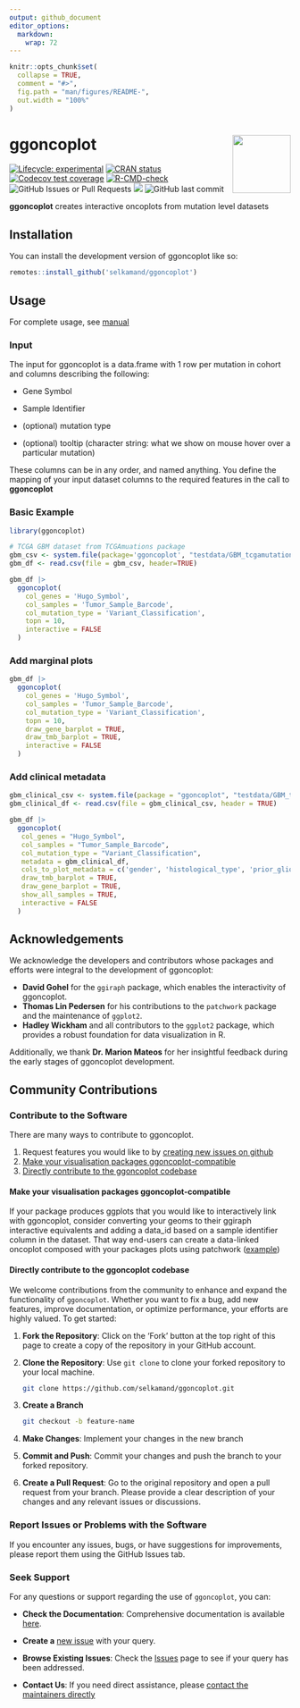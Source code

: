 ```yaml
---
output: github_document
editor_options: 
  markdown: 
    wrap: 72
---
```


<!-- README.md is generated from README.Rmd. Please edit that file -->

```r
knitr::opts_chunk$set(
  collapse = TRUE,
  comment = "#>",
  fig.path = "man/figures/README-",
  out.width = "100%"
)
```

# ggoncoplot <a href="https://selkamand.github.io/ggoncoplot/"><img src="man/figures/logo.png" align="right" height="104"/></a>

<!-- badges: start -->

[![Lifecycle:
experimental](https://img.shields.io/badge/lifecycle-experimental-orange.svg)](https://lifecycle.r-lib.org/articles/stages.html#experimental)
[![CRAN
status](https://www.r-pkg.org/badges/version/ggoncoplot)](https://CRAN.R-project.org/package=ggoncoplot)
[![Codecov test
coverage](https://codecov.io/gh/selkamand/ggoncoplot/branch/master/graph/badge.svg)](https://app.codecov.io/gh/selkamand/ggoncoplot?branch=master)
[![R-CMD-check](https://github.com/selkamand/ggoncoplot/actions/workflows/R-CMD-check.yaml/badge.svg)](https://github.com/selkamand/ggoncoplot/actions/workflows/R-CMD-check.yaml)
![GitHub Issues or Pull
Requests](https://img.shields.io/github/issues-closed/selkamand/ggoncoplot)
[![](https://img.shields.io/github/languages/code-size/selkamand/ggoncoplot.svg)](https://github.com/selkamand/ggoncoplot)
![GitHub last
commit](https://img.shields.io/github/last-commit/selkamand/ggoncoplot)

<!-- badges: end -->

**ggoncoplot** creates interactive oncoplots from mutation level
datasets

## Installation

You can install the development version of ggoncoplot like so:

``` r
remotes::install_github('selkamand/ggoncoplot')
```

## Usage

For complete usage, see
[manual](https://selkamand.github.io/ggoncoplot/articles/manual.html)

### Input

The input for ggoncoplot is a data.frame with 1 row per mutation in
cohort and columns describing the following:

-   Gene Symbol

-   Sample Identifier

-   (optional) mutation type

-   (optional) tooltip (character string: what we show on mouse hover
    over a particular mutation)

These columns can be in any order, and named anything. You define the
mapping of your input dataset columns to the required features in the
call to **ggoncoplot**

### Basic Example

```r
library(ggoncoplot)

# TCGA GBM dataset from TCGAmuations package
gbm_csv <- system.file(package='ggoncoplot', "testdata/GBM_tcgamutations_mc3_maf.csv.gz")
gbm_df <- read.csv(file = gbm_csv, header=TRUE)

gbm_df |> 
  ggoncoplot(
    col_genes = 'Hugo_Symbol', 
    col_samples = 'Tumor_Sample_Barcode', 
    col_mutation_type = 'Variant_Classification', 
    topn = 10, 
    interactive = FALSE
  )
```

### Add marginal plots

```r
gbm_df |> 
  ggoncoplot(
    col_genes = 'Hugo_Symbol', 
    col_samples = 'Tumor_Sample_Barcode', 
    col_mutation_type = 'Variant_Classification', 
    topn = 10, 
    draw_gene_barplot = TRUE, 
    draw_tmb_barplot = TRUE,
    interactive = FALSE
  )
```

### Add clinical metadata

```r
gbm_clinical_csv <- system.file(package = "ggoncoplot", "testdata/GBM_tcgamutations_mc3_clinical.csv")
gbm_clinical_df <- read.csv(file = gbm_clinical_csv, header = TRUE)

gbm_df |> 
  ggoncoplot(
   col_genes = "Hugo_Symbol",
   col_samples = "Tumor_Sample_Barcode",
   col_mutation_type = "Variant_Classification",
   metadata = gbm_clinical_df,
   cols_to_plot_metadata = c('gender', 'histological_type', 'prior_glioma', 'tumor_tissue_site'),
   draw_tmb_barplot = TRUE, 
   draw_gene_barplot = TRUE, 
   show_all_samples = TRUE,
   interactive = FALSE
  )
```

## Acknowledgements

We acknowledge the developers and contributors whose packages and
efforts were integral to the development of ggoncoplot:

-   **David Gohel** for the `ggiraph` package, which enables the
    interactivity of ggoncoplot.
-   **Thomas Lin Pedersen** for his contributions to the `patchwork`
    package and the maintenance of `ggplot2`.
-   **Hadley Wickham** and all contributors to the `ggplot2` package,
    which provides a robust foundation for data visualization in R.

Additionally, we thank **Dr. Marion Mateos** for her insightful feedback
during the early stages of ggoncoplot development.

## Community Contributions

### Contribute to the Software

There are many ways to contribute to ggoncoplot.

1.  Request features you would like to by [creating new issues on
    github](https://github.com/selkamand/ggoncoplot/issues)
2.  [Make your visualisation packages ggoncoplot-compatible]
3.  [Directly contribute to the ggoncoplot codebase]

#### Make your visualisation packages ggoncoplot-compatible

If your package produces ggplots that you would like to interactively
link with ggoncoplot, consider converting your geoms to their ggiraph
interactive equivalents and adding a data_id based on a sample
identifier column in the dataset. That way end-users can create a
data-linked oncoplot composed with your packages plots using patchwork
([example](https://selkamand.github.io/ggoncoplot/articles/manual.html#interaction-with-other-packages))

#### Directly contribute to the ggoncoplot codebase

We welcome contributions from the community to enhance and expand the
functionality of `ggoncoplot`. Whether you want to fix a bug, add new
features, improve documentation, or optimize performance, your efforts
are highly valued. To get started:

1.  **Fork the Repository**: Click on the 'Fork' button at the top right
    of this page to create a copy of the repository in your GitHub
    account.

2.  **Clone the Repository**: Use `git clone` to clone your forked
    repository to your local machine.

    ``` bash
    git clone https://github.com/selkamand/ggoncoplot.git
    ```

3.  **Create a Branch**

    ``` bash
    git checkout -b feature-name
    ```

4.  **Make Changes**: Implement your changes in the new branch

5.  **Commit and Push**: Commit your changes and push the branch to your
    forked repository.

6.  **Create a Pull Request**: Go to the original repository and open a
    pull request from your branch. Please provide a clear description of
    your changes and any relevant issues or discussions.

### Report Issues or Problems with the Software

If you encounter any issues, bugs, or have suggestions for improvements,
please report them using the GitHub Issues tab.

### Seek Support

For any questions or support regarding the use of `ggoncoplot`, you can:

-   **Check the Documentation**: Comprehensive documentation is
    available [here](https://selkamand.github.io/ggoncoplot/index.html).

-   **Create a** [new
    issue](https://github.com/selkamand/ggoncoplot/issues/new) with your
    query.

-   **Browse Existing Issues**: Check the
    [Issues](https://github.com/selkamand/ggoncoplot/issues) page to see
    if your query has been addressed.

-   **Contact Us**: If you need direct assistance, please [contact the
    maintainers
    directly](mailto:selkamand@ccia.org.au?subject=ggoncoplot)
